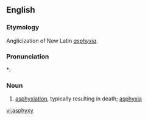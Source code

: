 ==English==

===Etymology===

Anglicization of New Latin ''[[asphyxia]]''.

===Pronunciation===
*: {{rhymes|ɪksi}}

===Noun===
{{en-noun|asphyxies}}

# {{context|medicine|obsolete|lang=en}} [[asphyxiation]], typically resulting in death; [[asphyxia]]

[[vi:asphyxy]]